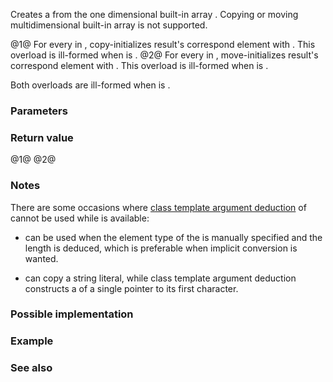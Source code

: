 {{cpp/title|to_array}}
{{cpp/container/array/navbar}}

{{dcl begin}}
{{dcl header|array}}
{{dcla|num=1|since=c++20|
template&lt; class T, std::size_t N &gt;
constexpr std::array&lt;std::remove_cv_t&lt;T&gt;, N&gt; to_array( T (&amp;a)[N] );
}}
{{dcla|num=2|since=c++20|
template&lt; class T, std::size_t N &gt;
constexpr std::array&lt;std::remove_cv_t&lt;T&gt;, N&gt; to_array( T (&amp;&amp;a)[N] );
}}
{{dcl end}}

Creates a {{lc|std::array}} from the one dimensional built-in array {{tt|a}}. Copying or moving multidimensional built-in array is not supported.

@1@ For every {{tt|i}} in {{tt|0, ..., N - 1}}, copy-initializes result's correspond element with {{c|a[i]}}. This overload is ill-formed when {{c|std::is_constructible_v&lt;T, T&amp;&gt;}} is {{c|false}}.
@2@ For every {{tt|i}} in {{tt|0, ..., N - 1}}, move-initializes result's correspond element with {{c|std::move(a[i])}}. This overload is ill-formed when {{c|std::is_move_constructible_v&lt;T&gt;}} is {{c|false}}.

Both overloads are ill-formed when {{c|std::is_array_v&lt;T&gt;}} is {{c|true}}.

===Parameters===
{{par begin}}
{{par|a|the built-in array to be converted the {{lc|std::array}}}}
{{par hreq}}
{{par req named|T|CopyConstructible|overload=1}}
{{par req named|T|MoveConstructible|overload=2}}
{{par end}}

===Return value===
@1@ {{c|std::array&lt;std::remove_cv_t&lt;T&gt;, N&gt;{ a[0], ..., a[N - 1] } }}
@2@ {{c|std::array&lt;std::remove_cv_t&lt;T&gt;, N&gt;{ std::move(a[0]), ..., std::move(a[N - 1]) } }}

===Notes===
There are some occasions where [[cpp/language/class template argument deduction|class template argument deduction]] of {{lc|std::array}} cannot be used while {{tt|to_array}} is available:
* {{tt|to_array}} can be used when the element type of the {{tt|std::array}} is manually specified and the length is deduced, which is preferable when implicit conversion is wanted.
* {{tt|to_array}} can copy a string literal, while class template argument deduction constructs a {{tt|std::array}} of a single pointer to its first character.

{{source|1=
std::to_array&lt;long&gt;({3, 4}); // OK: implicit conversion
// std::array&lt;long&gt;{3, 4};   // error: too few template arguments
std::to_array("foo");        // creates std::array&lt;char, 4&gt;{'f', 'o', 'o', '\0'}
std::array{"foo"};           // creates std::array&lt;const char*, 1&gt;{"foo"}
}}

{{feature test macro|__cpp_lib_to_array|std=C++20|value=201907L|{{tt|std::to_array}}}}

===Possible implementation===
{{eq impl
|title1=to_array (1)|ver1=1|1=
namespace detail
{
    template&lt;class T, std::size_t N, std::size_t... I&gt;
    constexpr std::array&lt;std::remove_cv_t&lt;T&gt;, N&gt;
        to_array_impl(T (&amp;a)[N], std::index_sequence&lt;I...&gt;)
    {
        return {&lt;!----&gt;{a[I]...}&lt;!----&gt;};
    }
}

template&lt;class T, std::size_t N&gt;
constexpr std::array&lt;std::remove_cv_t&lt;T&gt;, N&gt; to_array(T (&amp;a)[N])
{
    return detail::to_array_impl(a, std::make_index_sequence&lt;N&gt;{});
}
|title2=to_array (2)|ver2=2|2=
namespace detail
{
    template&lt;class T, std::size_t N, std::size_t... I&gt;
    constexpr std::array&lt;std::remove_cv_t&lt;T&gt;, N&gt;
        to_array_impl(T (&amp;&amp;a)[N], std::index_sequence&lt;I...&gt;)
    {
        return {&lt;!----&gt;{std::move(a[I])...}&lt;!----&gt;};
    }
}

template&lt;class T, std::size_t N&gt;
constexpr std::array&lt;std::remove_cv_t&lt;T&gt;, N&gt; to_array(T (&amp;&amp;a)[N])
{
    return detail::to_array_impl(std::move(a), std::make_index_sequence&lt;N&gt;{});
}
}}

===Example===
{{example|code=
#include &lt;array&gt;
#include &lt;memory&gt;
#include &lt;string_view&gt;
#include &lt;type_traits&gt;
#include &lt;utility&gt;

// creates a constexpr array of string_view's    
constexpr auto w1n = std::to_array&lt;std::string_view&gt;({
    "Mary", "Patricia", "Linda", "Barbara", "Elizabeth", "Jennifer"
});
static_assert(std::is_same_v&lt;decltype(w1n), const std::array&lt;std::string_view, 6&gt;&gt;);
static_assert(w1n.size() == 6 and w1n[5] == "Jennifer");

int main()
{
    // copies a string literal
    auto a1 = std::to_array("foo");
    static_assert(a1.size() == 4);

    // deduces both element type and length
    auto a2 = std::to_array({0, 2, 1, 3});
    static_assert(std::is_same_v&lt;decltype(a2), std::array&lt;int, 4&gt;&gt;);

    // deduces length with element type specified
    // implicit conversion happens
    auto a3 = std::to_array&lt;long&gt;({0, 1, 3});
    static_assert(std::is_same_v&lt;decltype(a3), std::array&lt;long, 3&gt;&gt;);

    auto a4 = std::to_array&lt;std::pair&lt;int, float&gt;&gt;(
        {&lt;!----&gt;{3, 0.0f}, {4, 0.1f}, {4, 0.1e23f}&lt;!----&gt;});
    static_assert(a4.size() == 3);

    // creates a non-copyable std::array
    auto a5 = std::to_array({std::make_unique&lt;int&gt;(3)});
    static_assert(a5.size() == 1);

    // error: copying multidimensional arrays is not supported
    // char s[2][6] = {"nice", "thing"};
    // auto a6 = std::to_array(s);
}
}}

===See also===
{{dsc begin}}
{{dsc inc|cpp/experimental/dsc make_array}}
{{dsc end}}

{{langlinks|es|ja|ru|zh}}